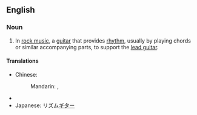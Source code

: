 ==English==
{{wikipedia}}

===Noun===
{{en-noun}}

# In [[rock music]], a [[guitar]] that provides [[rhythm]], usually by playing chords or similar accompanying parts, to support the [[lead guitar]].

====Translations====
{{trans-top|guitar that provides rhythm}}
* Chinese:
*: Mandarin: {{t-|cmn|節奏吉他|sc=Hani}}, {{t-|cmn|节奏吉他|tr=jiézòu jítā|sc=Hani}}
{{trans-mid}}
* {{trreq|Finnish}}
* Japanese: リズム[[ギター]]
{{trans-bottom}}